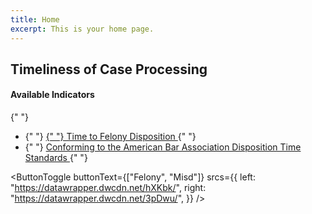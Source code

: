 ```yaml
---
title: Home
excerpt: This is your home page.
---
```



<Section py="2|4|8|10">
<Container>
  <Grid col="1|2" gap="4|8|12" alignItems="center">
    <Flexbox
      flexDirection="column"
      alignItems="center|flex-start"
      textAlign="center|left"
    >
      <H2 m="0" fontWeight="extrabold" lineHeight="tight">
        Timeliness of Case Processing
      </H2>
    </Flexbox>
    <P>
      <H4 m="0">Available Indicators </H4>{" "}
      <ul>
        <li>
          {" "}
          <a href="#time-to-felony-dispo">
            {" "}
            Time to Felony Disposition
          </a>{" "}
        </li>
        <li>
          {" "}
          <a href="#aba-time-standards">
           Conforming to the American Bar Association Disposition Time Standards
          </a>{" "}
        </li>
      </ul>
    </P>
  </Grid>
</Container>


</Section>


<Container>


<Section maxWidth="750px">


<DataWrapChart
  title="Time to Felony Disposition"
  src="https://datawrapper.dwcdn.net/DnuHi/8/"
/>

<a name="time-to-felony-dispo"> </a>

<DataWrapChart src="https://datawrapper.dwcdn.net/D2yd3/" />

<DataWrapChart
  title="Conforming to ABA Disposition Time Standards"
  src="https://datawrapper.dwcdn.net/1Patl/2/"
/>

<a name="aba-time-standards"> </a>

<ButtonToggle
  buttonText={["Felony", "Misd"]}
  srcs={{
    left: "https://datawrapper.dwcdn.net/hXKbk/",
    right: "https://datawrapper.dwcdn.net/3pDwu/",
  }}
/>

</Section>


</Container>

